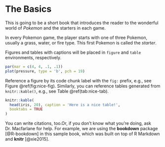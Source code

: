 # The Basics {#basics}

This is going to be a short book that introduces the reader to the wonderful world of *Pokemon* and the starters in each game.

In every Pokemon game, the player starts with one of three Pokemon, usually a grass, water, or fire type. This first Pokemon is called the *starter*.



Figures and tables with captions will be placed in `figure` and `table` environments, respectively.

```r
par(mar = c(4, 4, .1, .1))
plot(pressure, type = 'b', pch = 19)
```

Reference a figure by its code chunk label with the `fig:` prefix, e.g., see Figure \@ref(fig:nice-fig). Similarly, you can reference tables generated from `knitr::kable()`, e.g., see Table \@ref(tab:nice-tab).

```r
knitr::kable(
  head(iris, 20), caption = 'Here is a nice table!',
  booktabs = TRUE
)
```

You can write citations, too.Or, if you don't know what you're doing, ask Dr. Macfarlane for help. For example, we are using the **bookdown** package [@R-bookdown] in this sample book, which was built on top of R Markdown and **knitr** [@xie2015].
